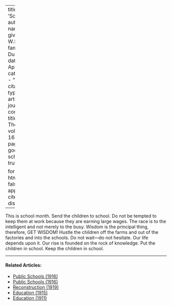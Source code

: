 
---
title: 'School'
author:
  - name:
      given: W.E.B.
      family: Du Bois
date: Apr. 1918
categories: 
  - ""
citation: 
  type: article-journal
  container-title: The Crisis
  volume: 16
  issue: 6
  page: 267
google-scholar: true

format:
  html:
    toc: false
    appendix-cite-as: display
---



This is school month. Send the children to school. Do not be tempted to keep them at work because they are earning large wages. The race is to the intelligent and not merely to the busy. Wisdom is the principal thing, therefore, GET WISDOM! Hustle the children off the farms and out of the factories and into the schools. Do not wait---do not hesitate. Our life depends upon it. Our rise is founded on the rock of knowledge. Put the children in school. Keep the children in school.

<!-- Similar articles start here -->
<div  class="clear-wrap"></div>
<hr>
#### Related Articles:

* [Public Schools (1916)](/Volumes/12/01/public_schools.html)
* [Public Schools (1916)](/Volumes/12/01/salutations.html)
* [Reconstruction (1919)](/Volumes/18/03/reconstruction.html)
* [Education (1915)](/Volumes/10/03/education.html)
* [Education (1911)](/Volumes/01/04/education.html)

<!-- Similar articles end here -->
